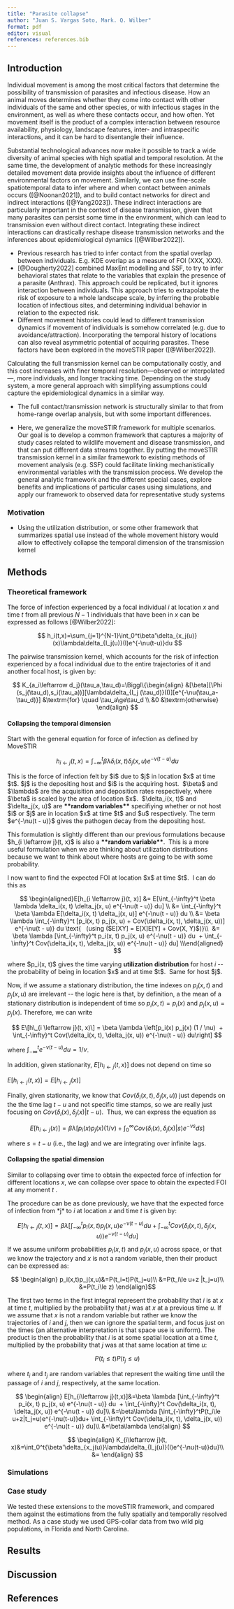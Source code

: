 ```yaml
---
title: "Parasite collapse"
author: "Juan S. Vargas Soto, Mark. Q. Wilber"
format: pdf
editor: visual
references: references.bib
---
```


## Introduction

Individual movement is among the most critical factors that determine the possibility of transmission of parasites and infectious disease. How an animal moves determines whether they come into contact with other individuals of the same and other species, or with infectious stages in the environment, as well as where these contacts occur, and how often. Yet movement itself is the product of a complex interaction between resource availability, physiology, landscape features, inter- and intraspecific interactions, and it can be hard to disentangle their influence. <!--# are these items in the same category? -->

Substantial technological advances now make it possible to track a wide diversity of animal species with high spatial and temporal resolution. At the same time, the development of analytic methods for these increasingly detailed movement data provide insights about the influence of different environmental factors on movement. Similarly, we can use fine-scale spatiotemporal data to infer where and when contact between animals occurs ([@Noonan2021]), and to build contact networks for direct and indirect interactions ([@Yang2023]). These indirect interactions are particularly important in the context of disease transmission, given that many parasites can persist some time in the environment, which can lead to transmission even without direct contact. Integrating these indirect interactions can drastically reshape disease transmission networks and the inferences about epidemiological dynamics ([@Wilber2022]).

-   Previous research has tried to infer contact from the spatial overlap between individuals. E.g. KDE overlap as a measure of FOI (XXX, XXX).
-   [@Dougherty2022] combined MaxEnt modelling and SSF, to try to infer behavioral states that relate to the variables that explain the presence of a parasite (Anthrax). This approach could be replicated, but it ignores interaction between individuals. This approach tries to extrapolate the risk of exposure to a whole landscape scale, by inferring the probable location of infectious sites, and determining individual behavior in relation to the expected risk.
-   Different movement histories could lead to different transmission dynamics if movement of individuals is somehow correlated (e.g. due to avoidance/attraction). Incorporating the temporal history of locations can also reveal asymmetric potential of acquiring parasites. These factors have been explored in the moveSTIR paper ([@Wilber2022]).

Calculating the full transmission kernel can be computationally costly, and this cost increases with finer temporal resolution---observed or interpolated---, more individuals, and longer tracking time. Depending on the study system, a more general approach with simplifying assumptions could capture the epidemiological dynamics in a similar way.

-   The full contact/transmission network is structurally similar to that from home-range overlap analysis, but with some important differences.

<!--# This language is very vague right now, need to fix and clarify -->

-   Here, we generalize the moveSTIR framework for multiple scenarios. Our goal is to develop a common framework that captures a majority of study cases related to wildlife movement and disease transmission, and that can put different data streams together. By putting the moveSTIR transmission kernel in a similar framework to existing methods of movement analysis (e.g. SSF) could facilitate linking mechanistically environmental variables with the transmission process. We develop the general analytic framework and the different special cases, explore benefits and implications of particular cases using simulations, and apply our framework to observed data for representative study systems

### Motivation

-   Using the utilization distribution, or some other framework that summarizes spatial use instead of the whole movement history would allow to effectively collapse the temporal dimension of the transmission kernel

## Methods

### Theoretical framework

The force of infection experienced by a focal individual $i$ at location $x$ and time $t$ from all previous $N-1$ individuals that have been in $x$ can be expressed as follows [@Wilber2022]:

$$
h_i(t,x)=\sum_{j=1}^{N-1}\int_0^t\beta'\delta_{x_j(u)}(x)\lambda\delta_{I_j(u)}(I)e^{-\nu(t-u)}du
$$

The pairwise transmission kernel, which accounts for the risk of infection experienced by a focal individual due to the entire trajectories of it and another focal host, is given by:

$$
K_{a_i\leftarrow d_j}(\tau_a,\tau_d)=\Biggl\{\begin{align}
&[\beta][\Phi (s_j(\tau_d),s_i(\tau_a))][\lambda\delta_{I_j (\tau_d)}(I)][e^{-\nu(\tau_a-\tau_d)}] 
&\textrm{for} \quad \tau_a\ge\tau_d
\\
&0 &\textrm{otherwise}
\end{align}
$$

#### Collapsing the temporal dimension

Start with the general equation for force of infection as defined by MoveSTIR

$$
h_{i \leftarrow j}(t, x) = \int_{-\infty}^t \beta \lambda \delta_i(x, t) \delta_j(x, u) e^{-\nu(t - u)} du
$$

This is the force of infection felt by \$i\$ due to \$j\$ in location \$x\$ at time \$t\$. \$j\$ is the depositing host and \$i\$ is the acquiring host.  \$\\beta\$ and \$\\lambda\$ are the acquisition and deposition rates respectively, where \$\\beta\$ is scaled by the area of location \$x\$.  \$\\delta_i(x, t)\$ and \$\\delta_j(x, u)\$ are **\*\*random variables\*\*** specifiying whether or not host \$i\$ or \$j\$ are in location \$x\$ at time \$t\$ and \$u\$ respectively. The term \$e\^{-\\nu(t - u)}\$ gives the pathogen decay from the depositing host.

This formulation is slightly different than our previous formulations because \$h\_{i \\leftarrow j}(t, x)\$ is also a **\*\*random variable\*\***.  This is a more useful formulation when we are thinking about utilization distributions because we want to think about where hosts are going to be with some probability.

I now want to find the expected FOI at location \$x\$ at time \$t\$.  I can do this as

$$
\begin{aligned}E[h_{i \leftarrow j}(t, x)] &= E[\int_{-\infty}^t \beta \lambda \delta_i(x, t) \delta_j(x, u) e^{-\nu(t - u)} du] \\ &= \int_{-\infty}^t \beta \lambda E[\delta_i(x, t) \delta_j(x, u)] e^{-\nu(t - u)} du \\ &= \beta \lambda \int_{-\infty}^t [p_i(x, t) p_j(x, u) + Cov(\delta_i(x, t), \delta_j(x, u))] e^{-\nu(t - u)} du \text{   (using ($E[XY] = E[X]E[Y] + Cov(X, Y)$)}\\  &= \beta \lambda [\int_{-\infty}^t p_i(x, t) p_j(x, u) e^{-\nu(t - u)} du  + \int_{-\infty}^t Cov(\delta_i(x, t), \delta_j(x, u)) e^{-\nu(t - u)} du] \\\end{aligned}
$$

where \$p_i(x, t)\$ gives the time varying **utilization distribution** for host $i$ \-- the probability of being in location \$x\$ and at time \$t\$.  Same for host \$j\$.

Now, if we assume a stationary distribution, the time indexes on $p_i(x, t)$ and $p_j(x, u)$ are irrelevant \-- the logic here is that, by definition, a the mean of a stationary distribution is independent of time so $p_i(x, t) = p_i(x)$ and $p_j(x, u) = p_j(x)$. Therefore, we can write  

$$
E\[h\_{i \leftarrow j}(t, x)\] = \beta \lambda \left[p_i(x) p_j(x) (1 / \nu)  + \int_{-\infty}^t Cov(\delta_i(x, t), \delta_j(x, u)) e^{-\nu(t - u)} du\right]
$$

where $\int_{-\infty}^t e^{-\nu(t - u)} du = 1 / \nu$.

In addition, given stationarity, $E[h_{i \leftarrow j}(t, x)]$ does not depend on time so

$E[h_{i \leftarrow j}(t, x)] = E[h_{i \leftarrow j}(x)]$

Finally, given stationarity, we know that $Cov(\delta_i(x, t), \delta_j(x, u))$ just depends on the the time lag $t - u$ and not specific time stamps, so we are really just focusing on $Cov(\delta_i(x), \delta_j(x) | t - u)$.  Thus, we can express the equation as

$$E[h_{i \leftarrow j}(x)] = \beta \lambda [p_i(x) p_j(x) (1 / \nu)  + \int_{0}^\infty Cov(\delta_i(x), \delta_j(x) | s) e^{-\nu s} ds]$$

where $s = t - u$ (i.e., the lag) and we are integrating over infinite lags.

<!--# This equation is pretty cool for a few reasons.  First, we see how the UD's of species $i$ and $j$ affect the average FOI.  Second, we see that temporal autocorrelation in movement can increase or decrease the average FOI (some examples below show that this can be really important for estimating pairwise FOI).  This makes sense.  If you have two individuals moving randomly in an area vs. two individuals that are always together in an area the FOI of the second pair of individuals should be higher.  -->

#### Collapsing the spatial dimension

Similar to collapsing over time to obtain the expected force of infection for different locations *x*, we can collapse over space to obtain the expected FOI at any moment *t* . <!--# I'm not too sure about the utility of this -->

The procedure can be as done previously, we have that the expected force of infection from \*j\* to *i* at location *x* and time *t* is given by:

$$
E[h_{i\leftarrow j}(t,x)]=\beta \lambda [\int_{-\infty}^t p_i(x, t) p_j(x, u) e^{-\nu(t - u)} du  + \int_{-\infty}^t Cov(\delta_i(x, t), \delta_j(x, u)) e^{-\nu(t - u)} du]
$$

If we assume uniform probabilities $p_i(x,t)$ and $p_j(x,u)$ across space, or that we know the trajectory and $x$ is not a random variable, then their product can be expressed <!--# maybe. Check that this does not assume independent movement -->as:

$$
\begin{align}
p_i(x,t)p_j(x,u)&=P(t_i=t)P(t_j=u)\\
&=P(t_i\le u+z |t_j=u)\\
&=P(t_i\le z)
\end{align}$$

The first two terms in the first integral represent the probability that $i$ is at $x$ at time $t$, multiplied by the probability that $j$ was at $x$ at a previous time $u$. If we assume that $x$ is not a random variable but rather we know the trajectories of $i$ and $j$, then we can ignore the spatial term, and focus just on the times (an alternative interpretation is that space use is uniform). The product is then the probability that $i$ is at some spatial location at a time $t$, multiplied by the probability that $j$ was at that same location at time $u$:

$$
P(t_i\le t)P(t_j\le u)
$$

where $t_i$ and $t_j$ are random variables that represent the waiting time until the passage of $i$ and $j$, respectively, at the same location. <!--#  -->

$$
\begin{align}
E[h_{i\leftarrow j}(t,x)]&=\beta \lambda [\int_{-\infty}^t p_i(x, t) p_j(x, u) e^{-\nu(t - u)} du  + \int_{-\infty}^t Cov(\delta_i(x, t), \delta_j(x, u)) e^{-\nu(t - u)} du]\\
&=\beta\lambda [\int_{-\infty}^tP(t_i\le u+z|t_j=u)e^{-\nu(t-u)}du+ \int_{-\infty}^t Cov(\delta_i(x, t), \delta_j(x, u)) e^{-\nu(t - u)} du]\\
&=\beta\lambda
\end{align}
$$

$$
\begin{align}
K_{i\leftarrow j}(t, x)&=\int_0^t{\beta'\delta_{x_j(u)}\lambda\delta_{I_j(u)}(I)e^{-\nu(t-u)}du}\\
&=
\end{align}
$$

### Simulations

### Case study

We tested these extensions to the moveSTIR framework, and compared them against the estimations from the fully spatially and temporally resolved method. As a case study we used GPS-collar data from two wild pig populations, in Florida and North Carolina.

## Results

## Discussion

## References
